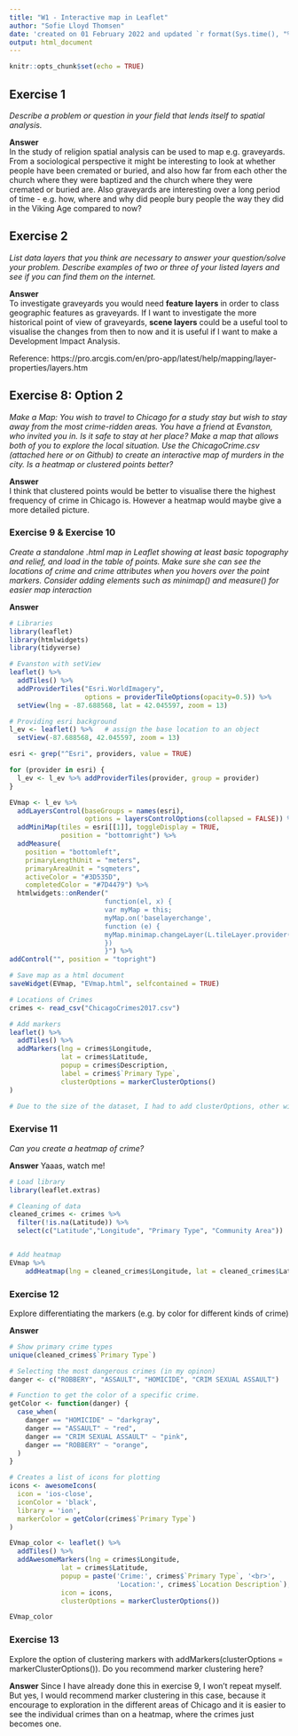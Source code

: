 ---
title: "W1 - Interactive map in Leaflet"
author: "Sofie Lloyd Thomsen"
date: 'created on 01 February 2022 and updated `r format(Sys.time(), "%d %B %Y")`'
output: html_document
---

```{r setup, include=FALSE}
knitr::opts_chunk$set(echo = TRUE)
```

## Exercise 1
*Describe a problem or question in your field that lends itself to spatial analysis.*

**Answer**  
In the study of religion spatial analysis can be used to map e.g. graveyards. From a sociological perspective it might be interesting to look at whether people have been cremated or buried, and also how far from each other the church where they were baptized and the church where they were cremated or buried are. Also graveyards are interesting over a long period of time - e.g. how, where and why did people bury people the way they did in the Viking Age compared to now? 

## Exercise 2
*List data layers that you think are necessary to answer your question/solve your problem. Describe examples of two or three of your listed layers and see if you can find them on the internet.*

**Answer**  
To investigate graveyards you would need **feature layers** in order to class geographic features as graveyards. If I want to investigate the more historical point of view of graveyards, **scene layers** could be a useful tool to visualise the changes from then to now and it is useful if I want to make a Development Impact Analysis. 

Reference: https://pro.arcgis.com/en/pro-app/latest/help/mapping/layer-properties/layers.htm


## Exercise 8: Option 2
*Make a Map: You wish to travel to Chicago for a study stay but wish to stay away from the most crime-ridden areas. You have a friend at Evanston, who invited you in. Is it safe to stay at her place? Make a map that allows both of you to explore the local situation. Use the ChicagoCrime.csv (attached here or on Github) to create an interactive map of murders in the city. Is a heatmap or clustered points better?*

**Answer**  
I think that clustered points would be better to visualise there the highest frequency of crime in Chicago is. However a heatmap would maybe give a more detailed picture. 

### Exercise 9 & Exercise 10
*Create a standalone .html map in Leaflet showing at least basic topography and relief, and load in the table of points. Make sure she can see the locations of crime and crime attributes when you hovers over the point markers.  Consider adding elements such as minimap() and measure() for easier map interaction*

**Answer**  
```{r}
# Libraries
library(leaflet)
library(htmlwidgets)
library(tidyverse)
```

```{r}
# Evanston with setView
leaflet() %>%
  addTiles() %>%
  addProviderTiles("Esri.WorldImagery", 
                   options = providerTileOptions(opacity=0.5)) %>% 
  setView(lng = -87.688568, lat = 42.045597, zoom = 13)

# Providing esri background
l_ev <- leaflet() %>%   # assign the base location to an object
  setView(-87.688568, 42.045597, zoom = 13)

esri <- grep("^Esri", providers, value = TRUE)

for (provider in esri) {
  l_ev <- l_ev %>% addProviderTiles(provider, group = provider)
}

EVmap <- l_ev %>%
  addLayersControl(baseGroups = names(esri),
                   options = layersControlOptions(collapsed = FALSE)) %>%
  addMiniMap(tiles = esri[[1]], toggleDisplay = TRUE,
             position = "bottomright") %>%
  addMeasure(
    position = "bottomleft",
    primaryLengthUnit = "meters",
    primaryAreaUnit = "sqmeters",
    activeColor = "#3D535D",
    completedColor = "#7D4479") %>% 
  htmlwidgets::onRender("
                        function(el, x) {
                        var myMap = this;
                        myMap.on('baselayerchange',
                        function (e) {
                        myMap.minimap.changeLayer(L.tileLayer.provider(e.name));
                        })
                        }") %>% 
addControl("", position = "topright")

# Save map as a html document 
saveWidget(EVmap, "EVmap.html", selfcontained = TRUE)
```


```{r}
# Locations of Crimes
crimes <- read_csv("ChicagoCrimes2017.csv")
```


```{r}
# Add markers
leaflet() %>% 
  addTiles() %>% 
  addMarkers(lng = crimes$Longitude, 
             lat = crimes$Latitude,
             popup = crimes$Description,
             label = crimes$`Primary Type`,
             clusterOptions = markerClusterOptions()
)

# Due to the size of the dataset, I had to add clusterOptions, other wise the comand can run
```


### Exervise 11 
*Can you create a heatmap of crime?*

**Answer**
Yaaas, watch me!
```{r}
# Load library
library(leaflet.extras)

# Cleaning of data
cleaned_crimes <- crimes %>% 
  filter(!is.na(Latitude)) %>%
  select(c("Latitude","Longitude", "Primary Type", "Community Area"))


# Add heatmap
EVmap %>% 
    addHeatmap(lng = cleaned_crimes$Longitude, lat = cleaned_crimes$Latitude, blur = 40, max = 0.05, radius = 15)
```


### Exercise 12
Explore differentiating the markers (e.g. by color for different kinds of crime)

**Answer**
```{r}
# Show primary crime types
unique(cleaned_crimes$`Primary Type`)

# Selecting the most dangerous crimes (in my opinon)
danger <- c("ROBBERY", "ASSAULT", "HOMICIDE", "CRIM SEXUAL ASSAULT")

# Function to get the color of a specific crime. 
getColor <- function(danger) {
  case_when(
    danger == "HOMICIDE" ~ "darkgray",
    danger == "ASSAULT" ~ "red",
    danger == "CRIM SEXUAL ASSAULT" ~ "pink",
    danger == "ROBBERY" ~ "orange",
  )
}

# Creates a list of icons for plotting
icons <- awesomeIcons(
  icon = 'ios-close',
  iconColor = 'black',
  library = 'ion',
  markerColor = getColor(crimes$`Primary Type`)
)

EVmap_color <- leaflet() %>% 
  addTiles() %>% 
  addAwesomeMarkers(lng = crimes$Longitude, 
             lat = crimes$Latitude,
             popup = paste('Crime:', crimes$`Primary Type`, '<br>',
                           'Location:', crimes$`Location Description`),
             icon = icons,
             clusterOptions = markerClusterOptions())

EVmap_color
```




### Exercise 13
Explore the option of clustering markers with addMarkers(clusterOptions = markerClusterOptions()). Do you recommend marker clustering here?

**Answer**
Since I have already done this in exercise 9, I won't repeat myself. 
But yes, I would recommend marker clustering in this case, because it encourage
to exploration in the different areas of Chicago and it is easier to see the 
individual crimes than on a heatmap, where the crimes just becomes one.
